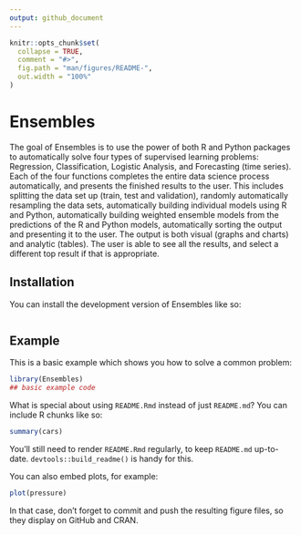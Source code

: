```yaml
---
output: github_document
---
```


<!-- README.md is generated from README.Rmd. Please edit that file -->

```r
knitr::opts_chunk$set(
  collapse = TRUE,
  comment = "#>",
  fig.path = "man/figures/README-",
  out.width = "100%"
)
```

# Ensembles

<!-- badges: start -->
<!-- badges: end -->

The goal of Ensembles is to use the power of both R and Python packages to automatically solve four types of supervised learning problems: Regression, Classification, Logistic Analysis, and Forecasting (time series). Each of the four functions completes the entire data science process automatically, and presents the finished results to the user. This includes splitting the data set up (train, test and validation), randomly automatically resampling the data sets, automatically building individual models using R and Python, automatically building weighted ensemble models from the predictions of the R and Python models, automatically sorting the output and presenting it to the user. The output is both visual (graphs and charts) and analytic (tables). The user is able to see all the results, and select a different top result if that is appropriate.

## Installation

You can install the development version of Ensembles like so:

``` r

```

## Example

This is a basic example which shows you how to solve a common problem:

```r
library(Ensembles)
## basic example code
```

What is special about using `README.Rmd` instead of just `README.md`? You can include R chunks like so:

```r
summary(cars)
```

You'll still need to render `README.Rmd` regularly, to keep `README.md` up-to-date. `devtools::build_readme()` is handy for this.

You can also embed plots, for example:

```r
plot(pressure)
```

In that case, don't forget to commit and push the resulting figure files, so they display on GitHub and CRAN.
